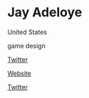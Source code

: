 # Jay Adeloye

<Location>

United States

</Location>

<Skills>

game design

</Skills>

<Personal>

[Twitter](https://twitter.com/BytesOfChicken)

</Personal>

<Business>

[Website](http://dropdeadinteractive.com)

[Twitter](https://twitter.com/DropDeadInt)

</Business>


